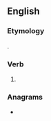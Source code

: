 ==English==

===Etymology===
{{suffix|cause|est|lang=en}}.

===Verb===
{{head|en|verb form}}

# {{en-archaic second-person singular of|cause|lang=en}}

===Anagrams===
* {{anagrams|en|Cuestas|Cusseta|caestus|causets|cuestas}}